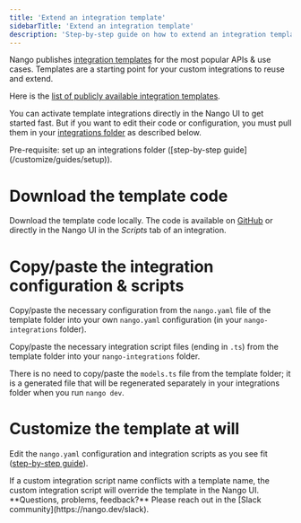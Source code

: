 ```yaml
---
title: 'Extend an integration template'
sidebarTitle: 'Extend an integration template'
description: 'Step-by-step guide on how to extend an integration template.'
---
```


Nango publishes [integration templates](/understand/concepts/templates) for the most popular APIs & use cases. Templates are a starting point for your custom integrations to reuse and extend. 

Here is the [list of publicly available integration templates](/integrations/overview).

You can activate template integrations directly in the Nango UI to get started fast. But if you want to edit their code or configuration, you must pull them in your [integrations folder](/understand/concepts/scripts#integration-folder) as described below.

<Info>
Pre-requisite: set up an integrations folder ([step-by-step guide](/customize/guides/setup)).
</Info>

# Download the template code

Download the template code locally. The code is available on [GitHub](https://github.com/NangoHQ/nango/tree/master/integration-templates) or directly in the Nango UI in the _Scripts_ tab of an integration.

# Copy/paste the integration configuration & scripts

Copy/paste the necessary configuration from the `nango.yaml` file of the template folder into your own `nango.yaml` configuration (in your `nango-integrations` folder). 

Copy/paste the necessary integration script files (ending in `.ts`) from the template folder into your `nango-integrations` folder. 

There is no need to copy/paste the `models.ts` file from the template folder; it is a generated file that will be regenerated separately in your integrations folder when you run `nango dev`.

# Customize the template at will

Edit the `nango.yaml` configuration and integration scripts as you see fit ([step-by-step guide](/customize/guides/create-a-custom-integration)).

<Warning>
If a custom integration script name conflicts with a template name, the custom integration script will override the template in the Nango UI.
</Warning>

<Tip>
**Questions, problems, feedback?** Please reach out in the [Slack community](https://nango.dev/slack).
</Tip>